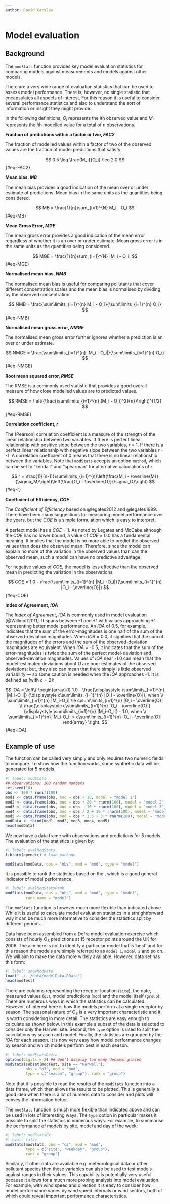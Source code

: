```yaml
---
author: David Carslaw
---
```


# Model evaluation {#sec-modStats}

## Background {#sec-ModBack}

The `modStats` function provides key model evaluation statistics for comparing models against measurements and models against other models.

There are a very wide range of evaluation statistics that can be used to assess model performance. There is, however, no single statistic that encapsulates all aspects of interest. For this reason it is useful to consider several performance statistics and also to understand the sort of information or insight they might provide.

In the following definitions, $O_i$ represents the $i$th observed value and $M_i$ represents the $i$th modelled value for a total of $n$ observations.

**Fraction of predictions within a factor or two, *FAC2***

The fraction of modelled values within a factor of two of the observed values are the fraction of model predictions that satisfy:

$$
   0.5 \leq \frac{M_i}{O_i} \leq 2.0 
$$ {#eq-FAC2}

**Mean bias, *MB***

The mean bias provides a good indication of the mean over or under estimate of predictions. Mean bias in the same units as the quantities being considered.

$$
 MB = \frac{1}{n}\sum_{i=1}^{N} M_i - O_i  
$$ {#eq-MB}

**Mean Gross Error, *MGE***

The mean gross error provides a good indication of the mean error regardless of whether it is an over or under estimate. Mean gross error is in the same units as the quantities being considered.

$$
 MGE = \frac{1}{n}\sum_{i=1}^{N} |M_i - O_i|  
$$ {#eq-MGE}

**Normalised mean bias, *NMB***

The normalised mean bias is useful for comparing pollutants that cover different concentration scales and the mean bias is normalised by dividing by the observed concentration.

$$
 NMB = \frac{\sum\limits_{i=1}^{n} M_i - O_i}{\sum\limits_{i=1}^{n} O_i} 
$$ {#eq-NMB}

**Normalised mean gross error, *NMGE***

The normalised mean gross error further ignores whether a prediction is an over or under estimate.

$$
 NMGE = \frac{\sum\limits_{i=1}^{n} |M_i - O_i|}{\sum\limits_{i=1}^{n} O_i} 
$$ {#eq-NMGE}

**Root mean squared error, *RMSE***

The RMSE is a commonly used statistic that provides a good overall measure of how close modelled values are to predicted values.

$$
   RMSE = \left({\frac{\sum\limits_{i=1}^{n} (M_i - O_i)^2}{n}}\right)^{1/2}   
$$ {#eq-RMSE}

**Correlation coefficient, *r***

The (Pearson) correlation coefficient is a measure of the strength of the linear relationship between two variables. If there is perfect linear relationship with positive slope between the two variables, $r$ = 1. If there is a perfect linear relationship with negative slope between the two variables $r$ = -1. A correlation coefficient of 0 means that there is no linear relationship between the variables. Note that `modStats` accepts an option `method`, which can be set to "kendall" and "spearman" for alternative calculations of $r$.

$$
 r = \frac{1}{(n-1)}\sum\limits_{i=1}^{n}\left(\frac{M_i - \overline{M}}{\sigma_M}\right)\left(\frac{O_i - \overline{O}}{\sigma_O}\right)   
$$ {#eq-r}

**Coefficient of Efficiency, *COE***

The *Coefficient of Efficiency* based on @legates2012 and @legates1999. There have been many suggestions for measuring model performance over the years, but the $COE$ is a simple formulation which is easy to interpret.

A perfect model has a $COE$ = 1. As noted by Legates and McCabe although the $COE$ has no lower bound, a value of $COE$ = 0.0 has a fundamental meaning. It implies that the model is no more able to predict the observed values than does the observed mean. Therefore, since the model can explain no more of the variation in the observed values than can the observed mean, such a model can have no predictive advantage.

For negative values of $COE$, the model is less effective than the observed mean in predicting the variation in the observations.

$$
 COE = 1.0 - \frac{\sum\limits_{i=1}^{n} |M_i
             -O_i|}{\sum\limits_{i=1}^{n} |O_i - \overline{O}|}  
$$ {#eq-COE}

**Index of Agreement, *IOA***

The *Index of Agreement*, $IOA$ is commonly used in model evaluation [@Willmott2011]. It spans between -1 and +1 with values approaching +1 representing better model performance. An $IOA$ of 0.5, for example, indicates that the sum of the error-magnitudes is one half of the sum of the observed-deviation magnitudes. When $IOA$ = 0.0, it signifies that the sum of the magnitudes of the errors and the sum of the observed-deviation magnitudes are equivalent. When $IOA$ = -0.5, it indicates that the sum of the error-magnitudes is twice the sum of the perfect model-deviation and observed-deviation magnitudes. Values of $IOA$ near -1.0 can mean that the model-estimated deviations about $O$ are poor estimates of the observed deviations; but, they also can mean that there simply is little observed variability --- so some caution is needed when the $IOA$ approaches -1. It is defined as (with $c = 2$):

$$
IOA = \left\{
   \begin{array}{l}
     1.0 - \frac{\displaystyle \sum\limits_{i=1}^{n} |M_i-O_i|}
{\displaystyle c\sum\limits_{i=1}^{n} |O_i - \overline{O}|}, when \\
           \sum\limits_{i=1}^{n} |M_i-O_i| \le c\sum\limits_{i=1}^{n} |O_i - \overline{O}| \\
          \frac{\displaystyle c\sum\limits_{i=1}^{n} |O_i - \overline{O}|}
{\displaystyle \sum\limits_{i=1}^{n} |M_i-O_i|} - 1.0, when \\
           \sum\limits_{i=1}^{n} |M_i-O_i| > c\sum\limits_{i=1}^{n} |O_i - \overline{O}|
   \end{array} 
\right.
$$ {#eq-IOA}

## Example of use {#ModEx}

The function can be called very simply and only requires two numeric fields to compare. To show how the function works, some synthetic data will be generated for 5 models.

```r
#| label: modStats
## observations; 100 random numbers
set.seed(10)
obs <- 100 * runif(100)
mod1 <- data.frame(obs, mod = obs + 10, model = "model 1")
mod2 <- data.frame(obs, mod = obs + 20 * rnorm(100), model = "model 2")
mod3 <- data.frame(obs, mod = obs - 10 * rnorm(100), model = "model 3")
mod4 <- data.frame(obs, mod = obs / 2 + 10 * rnorm(100), model = "model 4")
mod5 <- data.frame(obs, mod = obs * 1.5 + 3 * rnorm(100), model = "model 5")
modData <- rbind(mod1, mod2, mod3, mod4, mod5)
head(modData)
```

We now have a data frame with observations and predictions for 5 models. The evaluation of the statistics is given by:

```r
#| label: evalModStats
library(openair) # load package

modStats(modData, obs = "obs", mod = "mod", type = "model")
```

It is possible to rank the statistics based on the \emph{Coefficient
  of Efficiency}, which is a good general indicator of model performance.

```r
#| label: evalModStatsRank
modStats(modData, obs = "obs", mod = "mod", type = "model", 
         rank.name = "model")
```

The `modStats` function is however much more flexible than indicated above. While it is useful to calculate model evaluation statistics in a straightforward way it can be much more informative to consider the statistics split by different periods.

Data have been assembled from a Defra model evaluation exercise which consists of hourly O~3~ predictions at 15 receptor points around the UK for 2006. The aim here is not to identify a particular model that is 'best' and for this reason the models are simply referred to as `model 1`, `model 2` and so on. We will aim to make the data more widely available. However, data set has this form:

```r
#| label: showModData
load("../../data/modelData.RData")
head(modTest)
```

There are columns representing the receptor location (`site`), the date, measured values (`o3`), model predictions (`mod`) and the model itself (`group`). There are numerous ways in which the statistics can be calculated. However, of interest here is how the models perform at a single receptor by season. The seasonal nature of O~3~ is a very important characteristic and it is worth considering in more detail. The statistics are easy enough to calculate as shown below. In this example a subset of the data is selected to consider only the Harwell site. Second, the `type` option is used to split the calculations by season and model. Finally, the statistics are grouped by the $IOA$ for each season. It is now very easy how model performance changes by season and which models perform best in each season.

```r
#| label: modStatsDefra
options(digits = 2) ## don't display too many decimal places
modStats(subset(modTest, site == "Harwell"), 
         obs = "o3", mod = "mod",
         type = c("season", "group"), rank = "group")
```

Note that it is possible to read the results of the `modStats` function into a data frame, which then allows the results to be plotted. This is generally a good idea when there is a lot of numeric data to consider and plots will convey the information better.

The `modStats` function is much more flexible than indicated above and can be used in lots of interesting ways. The `type` option in particular makes it possible to split the statistics in numerous ways. For example, to summarise the performance of models by site, model and day of the week:

```r
#| label: modStatsEx
#| eval: false
modStats(modStats, obs = "o3", mod = "mod",
         type = c("site", "weekday", "group"), 
         rank = "group")
```

Similarly, if other data are available e.g. meteorological data or other pollutant species then these variables can also be used to test models against ranges in their values. This capability is potentially very useful because it allows for a much more probing analysis into model evaluation. For example, with wind speed and direction it is easy to consider how model performance varies by wind speed intervals or wind sectors, both of which could reveal important performance characteristics.
